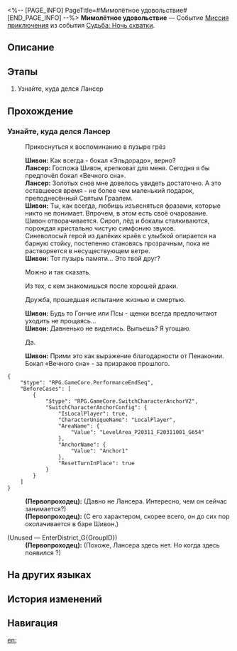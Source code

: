 <%-- [PAGE_INFO]
PageTitle=#Мимолётное удовольствие#
[END_PAGE_INFO] --%>
{{Дополнить|Диалоги.}}
{{Миссия Инфобокс
|id              = 8034202
|Название        = 
|Изображение     = Миссия Мимолётное удовольствие.png
|Тип             = Миссия приключения
|Событие         = Судьба: Ночь схватки
|Глава           = 
|Условия         = Завершена [[Миссия приключения]] «[[Виртуальный Святой Грааль и микровойны]]»
|Персонажи       = Лансер; Первопроходец; Шивон
|СтартЛокация    = [[Пенакония]] — [[Отель «Грёзы» (Мир грёз)]]
|Мир             = Пенакония
|Предыдущая      = Виртуальный Святой Грааль и микровойны
|Следующая       = 
|Награды         = Кредиты*5 000
}}
'''Мимолётное удовольствие''' — Событие [[Миссия приключения]] из события [[Судьба: Ночь схватки]].

==Описание==
{{Описание|<!--официальное описание из Перекрёстка судеб-->}}

==Этапы==
# Узнайте, куда делся Лансер

==Прохождение==
{{Дополнить}}
{{Диалог Конец}}

===Узнайте, куда делся Лансер===
{{Описание миссии|тип=Миссия приключения|локация=Отель «Грёзы» (Мир грёз)|Взгляните на скачущих коней, прислушайтесь к грому колесниц, призывающих вас, и отправьтесь к морю, которое принадлежит героям.}}
{{Диалог Начало}}

:{{Диалог|Разговор}} Прикоснуться к воспоминанию в пузыре грёз
:'''Шивон:''' Как всегда - бокал «Эльдорадо», верно?
:'''Лансер:''' Госпожа Шивон, крепковат для меня. Сегодня я бы предпочёл бокал «Вечного сна».
:'''Лансер:''' Золотых снов мне довелось увидеть достаточно. А это оставшееся время - не более чем маленький подарок, преподнесённый Святым Граалем.
:'''Шивон:''' Ты, как всегда, любишь изъясняться фразами, которые никто не понимает. Впрочем, в этом есть своё очарование.
:Шивон отворачивается. Сироп, лёд и бокалы сталкиваются, порождая кристально чистую симфонию звуков.
:Синеволосый герой из далёких краёв с улыбкой опирается на барную стойку, постепенно становясь прозрачным, пока не растворяется в несуществующем ветре.
:'''Шивон:''' Тот пузырь памяти... Это твой друг?
:{{Диалог|Стрелка}} Можно и так сказать.
:{{Диалог|Стрелка}} Из тех, с кем знакомишься после хорошей драки.
:{{Диалог|Стрелка}} Дружба, прошедшая испытание жизнью и смертью.
:'''Шивон:''' Будь то Гончие или Псы - щенки всегда предпочитают уходить не прощаясь...
:'''Шивон:''' Давненько не виделись. Выпьешь? Я угощаю.
:{{Диалог|Стрелка}} Да.
:'''Шивон:''' Прими это как выражение благодарности от Пенаконии. Бокал «Вечного сна» - за призраков прошлого.
:{{tx}}
<pre>{
	"$type": "RPG.GameCore.PerformanceEndSeq",
	"BeforeCases": [
		{
			"$type": "RPG.GameCore.SwitchCharacterAnchorV2",
			"SwitchCharacterAnchorConfig": {
				"IsLocalPlayer": true,
				"CharacterUniqueName": "LocalPlayer",
				"AreaName": {
					"Value": "LevelArea_P20311_F20311001_G654"
				},
				"AnchorName": {
					"Value": "Anchor1"
				},
				"ResetTurnInPlace": true
			}
		}
	]
}</pre>
:<!--1-second delay-->
:'''(Первопроходец):''' (Давно не {{MC|ж=видела|м=видел}} Лансера. Интересно, чем он сейчас занимается?)
:'''(Первопроходец):''' (С его характером, скорее всего, он до сих пор околачивается в баре Шивон.)

;(Unused &mdash; EnterDistrict_G{GroupID})
:'''(Первопроходец):''' (Похоже, Лансера здесь нет. Но когда здесь появился {{Цвет|Ключевой|nobold=1|пузырь грёз}}?)
{{Диалог Конец}}

==На других языках==
{{На других языках
|en   = But a Momentary Pleasure
|zhs  = 不过一晌贪欢
|zht  = 不過一晌貪歡
|ja   = 束の間の喜び
|ko   = 잠깐의 즐거움
|es   = Un momento de placer
|fr   = Un instant de plaisir
|ru   = Мимолётное удовольствие
|th   = ความสุขเพียงชั่วครู่
|vi   = Chỉ Là Niềm Vui Nhất Thời
|de   = Ein flüchtiges Vergnügen
|id   = Hanya Kegembiraan Sesaat
|pt   = Mas um Prazer Momentâneo
}}

==История изменений==
{{История изменений|3.5}}

==Навигация==
{{Миссия приключения Навбокс|Глава }}

[[en:]]

